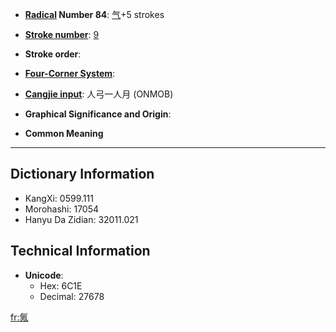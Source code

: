 * '''[[Wiktionary:Chinese radical index| Radical]] Number 84''': [[Wiktionary:Chinese radical index 气|气]]+5 strokes

* '''[[Wiktionary:Chinese total strokes index|Stroke number]]''': [[Wiktionary:Chinese total strokes index 9|9]]

* '''Stroke order''': 

* '''[[Wiktionary:Chinese four corner index|Four-Corner System]]''': 

* '''[[Wiktionary:Chinese Cangjie index|Cangjie input]]''': 人弓一人月 (ONMOB)

* '''Graphical Significance and Origin''': 

* '''Common Meaning'''

----

== Dictionary Information ==

* KangXi: 0599.111
* Morohashi: 17054
* Hanyu Da Zidian: 32011.021

== Technical Information ==

* '''Unicode''':
** Hex: 6C1E
** Decimal: 27678

[[fr:氞]]